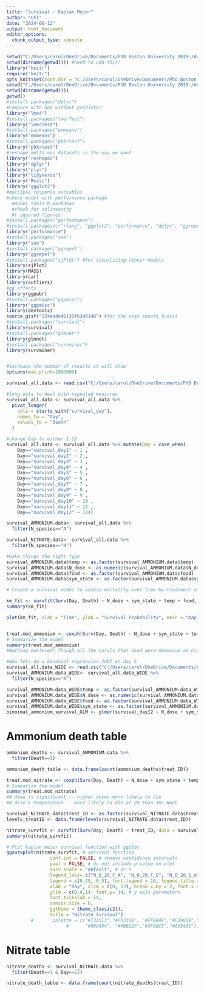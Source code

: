 ```yaml
---
title: "Survival - Kaplan Meier"
author: "CFI"
date: "2024-06-12"
output: html_document
editor_options: 
  chunk_output_type: console
---
```


```r
setwd("C:/Users/carol/OneDrive/Documents/PhD Boston University 2019-/Astrangia_nutrient_stressors_Rotjan_lab/Data/")
setwd(dirname(getwd())) #need to add this!
library("knitr")
require("knitr")
opts_knit$set(root.dir = "C:/Users/carol/OneDrive/Documents/PhD Boston University 2019-/Astrangia_nutrient_stressors_Rotjan_lab/Data/")
setwd("C:/Users/carol/OneDrive/Documents/PhD Boston University 2019-/Astrangia_nutrient_stressors_Rotjan_lab/Data/")
setwd(dirname(getwd())) 
getwd()
#install.packages("dplyr")
#compare with and without predictor
library("lme4")
#install.packages("lmerTest")
library("lmerTest")
#install.packages("emmeans")
library("emmeans")
#install.packages("pbkrtest")
library("pbkrtest")
#reshape melts our datasets in the way we want
library("reshape2")
library("dplyr")
library("plyr")
library("tidyverse")
library("Rmisc")
library("ggplot2")
#multiple response variables 
#check model with performance package
  #model tools R markdown
  #check for colinearity
  #r squared figures
#install.packages("performance")
#install.packages(c("rlang", "ggplot2", "performance", "dplyr", "ggrepel", "see"), dependencies = TRUE)
library("performance")
#install.packages("see")
library("see")
#install.packages("ggrepel")
library("ggrepel")
#install.packages("sjPlot") #for visualizing linear models
library(sjPlot)
library(MASS)
library(car)
library(outliers)
#gg effects
library(ggpubr)
#install.packages("ggpmisc")
library("ggpmisc")
library(devtools)
source_gist("524eade46135f6348140") #for the stat_smooth_func()
#install.packages("survival")
library(survival)
#install.packages("glmnet")
library(glmnet)
#install.packages("survminer")
library(survminer)


#increase the number of results it will show
options(max.print=1000000)
```



```r
survival_all.data <- read.csv("C:/Users/carol/OneDrive/Documents/PhD Boston University 2019-/Astrangia_nutrient_stressors_Rotjan_lab/Data/Survival_06_12_24.csv", header=TRUE, sep=",",stringsAsFactors = FALSE)

```


```r

#long data to deal with repeated measures
survival_all.data <- survival_all.data %>%
  pivot_longer(
    cols = starts_with("survival_day"),
    names_to = "Day",
    values_to = "Death"
  )

#change Day to either 1-12
survival_all.data <- survival_all.data %>% mutate(Day = case_when(
    Day=="survival_day1" ~ 1 , 
    Day=="survival_day2" ~ 2 , 
    Day=="survival_day3" ~ 3 , 
    Day=="survival_day4" ~ 4 , 
    Day=="survival_day5" ~ 5 , 
    Day=="survival_day6" ~ 6 , 
    Day=="survival_day7" ~ 7 , 
    Day=="survival_day8" ~ 8 , 
    Day=="survival_day9" ~ 9 , 
    Day=="survival_day10" ~ 10 , 
    Day=="survival_day11" ~ 11 , 
    Day=="survival_day12" ~ 12))

```

```r
survival_AMMONIUM.data<- survival_all.data %>%
  filter(N_species=="A")

survival_NITRATE.data<- survival_all.data %>%
  filter(N_species=="N")

```

```r
#make things the right type
survival_AMMONIUM.data$temp <- as.factor(survival_AMMONIUM.data$temp)
survival_AMMONIUM.data$N_dose <- as.numeric(survival_AMMONIUM.data$N_dose)
survival_AMMONIUM.data$food <- as.factor(survival_AMMONIUM.data$food)
survival_AMMONIUM.data$sym_state <- as.factor(survival_AMMONIUM.data$sym_state)

# Create a survival model to assess mortality over time by treatment with modeling data

km_fit <- survfit(Surv(Day, Death) ~ N_dose + sym_state + temp + food, data = survival_AMMONIUM.data)
summary(km_fit)

plot(km_fit, xlab = "Time", ylab = "Survival Probability", main = "Kaplan-Meier Survival Curve")


treat.mod_ammonium <- coxph(Surv(Day, Death) ~ N_dose + sym_state + temp + food, data=survival_AMMONIUM.data, control = coxph.control(iter.max = 1000))
# Summarize the model 
summary(treat.mod_ammonium)
#Nothing mattered! Though all the corals that died were Ammonium at high dose and 30C....hmmm.... (its only one coral so unforch we can't do stats on it)

#Now lets do a binomial regression JUST on day 5
survival_all.data_WIDE <- read.csv("C:/Users/carol/OneDrive/Documents/PhD Boston University 2019-/Astrangia_nutrient_stressors_Rotjan_lab/Data/Survival_06_12_24_for_logistic.csv", header=TRUE, sep=",",stringsAsFactors = FALSE)
survival_AMMONIUM.data_WIDE<- survival_all.data_WIDE %>%
  filter(N_species=="A")

survival_AMMONIUM.data_WIDE$temp <- as.factor(survival_AMMONIUM.data_WIDE$temp)
survival_AMMONIUM.data_WIDE$N_dose <- as.numeric(survival_AMMONIUM.data_WIDE$N_dose)
survival_AMMONIUM.data_WIDE$food <- as.factor(survival_AMMONIUM.data_WIDE$food)
survival_AMMONIUM.data_WIDE$sym_state <- as.factor(survival_AMMONIUM.data_WIDE$sym_state)
binoimal_ammonium_survival_GLM <- glmer(survival_day12 ~ N_dose + sym_state + temp + food + (1|beetag_exprun), family=binomial(link='logit'), data=survival_AMMONIUM.data_WIDE) #not havin it, theres only one death


```

# Ammonium death table 
```r
ammonium_deaths <- survival_AMMONIUM.data %>%
  filter(Death==1)

ammonium_death_table <- data.frame(count(ammonium_deaths$treat_ID))

```

```r
treat.mod_nitrate <- coxph(Surv(Day, Death) ~ N_dose + sym_state + temp + food + N_dose*sym_state + N_dose*temp + N_dose*food + sym_state*temp + sym_state*food, data=survival_NITRATE.data)
# Summarize the model 
summary(treat.mod_nitrate)
#N dose is significant -- higher doses more likely to die
#N dose x temperature -- more likely to die at 20 than 30! Woah

survival_NITRATE.data$treat_ID <- as.factor(survival_NITRATE.data$treat_ID)
levels_treatID <- data.frame(levels(survival_NITRATE.data$treat_ID))

nitrate_survfit <- survfit(Surv(Day, Death) ~ treat_ID, data = survival_NITRATE.data)
summary(nitrate_survfit)

# Plot kaplan meier survival function with ggplot
ggsurvplot(nitrate_survfit, # survival function
                conf.int = FALSE, # remove confidence intervals
                pval = FALSE, # do not include p value on plot
                surv.scale = "default", # or %
                legend_labs= c("N_0_20_F_A", "N_0_20_F_S", "N_0_20_S_A", "N_0_20_S_S", "N_0_30_F_A", "N_0_30_F_S", "N_0_30_S_A", "N_0_30_S_S", "N_1.5_20_F_A", "N_1.5_20_F_S", "N_1.5_20_S_A", "N_1.5_20_S_S", "N_1.5_30_F_A", "N_1.5_30_F_S", "N_1.5_30_S_A", "N_1.5_30_S_S", "N_18_20_F_A", "N_18_20_F_S", "N_18_20_S_A", "N_18_20_S_S", "N_18_30_F_A", "N_18_30_F_S", "N_18_30_S_A", "N_18_30_S_S", "N_5_20_F_A", "N_5_20_F_S", "N_5_20_S_A", "N_5_20_S_S", "N_5_30_F_A", "N_5_30_F_S", "N_5_30_S_A", "N_5_30_S_S"), 
                legend = c(0.75, 0.5), font.legend = 10, legend.title ="", # legend parameters 
                xlab = "Day", xlim = c(0, 23), break.x.by = 2, font.x = 14, # x axis parameters
                ylim = c(0.4,1), font.y= 14, # y axis parameters
                font.tickslab = 14,
                censor.size = 6,
                ggtheme = theme_classic2(),
                title = "Nitrate Survival")
         #       palette = c("#131513","#F53100", "#FF8B47","#C39809","#F6CB3C",
                      #      "#0B8454", "#7BB12F","#3F88C5","#A33461"))


```

# Nitrate table 
```r
nitrate_deaths <- survival_NITRATE.data %>%
  filter(Death==1 & Day==12)

nitrate_death_table <- data.frame(count(nitrate_deaths$treat_ID))

```

